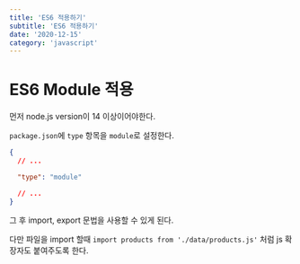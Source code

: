 ```yaml
---
title: 'ES6 적용하기'
subtitle: 'ES6 적용하기'
date: '2020-12-15'
category: 'javascript'
---
```


# ES6 Module 적용

먼저 node.js version이 14 이상이어야한다.

`package.json`에 `type` 항목을 `module`로 설정한다.

```json
{
  // ...

  "type": "module"

  // ...
}
```

그 후 import, export 문법을 사용할 수 있게 된다.

다만 파일을 import 할때 `import products from './data/products.js'` 처럼 js 확장자도 붙여주도록 한다.
